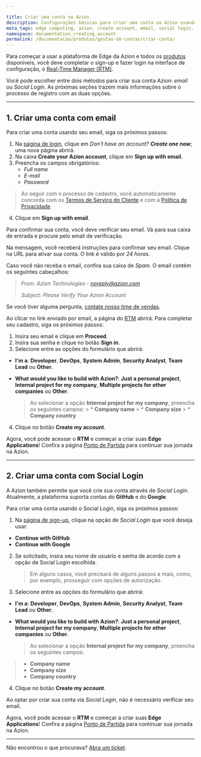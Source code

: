```yaml
---

title: Criar uma conta na Azion
description: Configurações básicas para criar uma conta na Azion usando e-mail e Social Login.
meta_tags: edge computing, azion, create account, email, social login, sign up
namespace: documentation_creating_account
permalink: /documentacao/produtos/gestao-de-contas/criar-conta/
---
```


Para começar a usar a plataforma de Edge da Azion e todos os [produtos](/pt-br/documentacao/) disponíveis, você deve completar o sign-up e fazer login na interface de configuração, o [Real-Time Manager (RTM)](https://manager.azion.com/).

Você pode escolher entre dois métodos para criar sua conta Azion: *email* ou *Social Login*. As próximas seções trazem mais informações sobre o processo de registro com as duas opções.

---

## 1. Criar uma conta com email

Para criar uma conta usando seu email, siga os próximos passos:

1. Na [página de login](https://sso.azion.com/login), clique em *Don't have an account? **Create one now***; uma nova página abrirá.
2. Na caixa **Create your Azion account**, clique em **Sign up with email**.
3. Preencha os campos obrigatórios:
    * *Full name*
    * *E-mail*
    * *Password*

> Ao seguir com o processo de cadastro, você automaticamente concorda com os [Termos de Serviço do Cliente](https://www.azion.com/pt-br/documentacao/contratos/tds) e com a [Política de Privacidade](https://www.azion.com/pt-br/documentacao/contratos/politica-de-privacidade).

4. Clique em **Sign up with email**.

Para confirmar sua conta, você deve verificar seu email. Vá para sua caixa de entrada e procure pelo email de verificação.

Na mensagem, você receberá instruções para confirmar seu email. Clique na URL para ativar sua conta. O link é válido por *24 horas*.

Caso você não receba o email, confira sua caixa de *Spam*. O email contém os seguintes cabeçalhos:

> *From: Azion Technologies - noreply@azion.com*
>
> *Subject: Please Verify Your Azion Account*

Se você tiver alguma pergunta, [contate nosso time de vendas](https://www.azion.com/pt-br/contate-vendas).

Ao clicar no link enviado por email, a página do [RTM](https://manager.azion.com/) abrirá. Para completar seu cadastro, siga os próximos passos:

1. Insira seu email e clique em **Proceed**.
2. Insira sua senha e clique no botão **Sign in**.
3. Selecione entre as opções do formulário que abrirá:
* **I'm a**: **Developer**, **DevOps**, **System Admin**, **Security Analyst**, **Team Lead** ou **Other**.
* **What would you like to build with Azion?**: **Just a personal project**, **Internal project for my company**, **Multiple projects for other companies** ou **Other**. 

    > Ao selecionar a opção **Internal project for my company**, preencha os seguintes campos:
        > * **Company name**
        > * **Company size**
        > * **Company country**
4. Clique no botão **Create my account**.

Agora, você pode acessar o **RTM** e começar a criar suas **Edge Applications**! Confira a página [Ponto de Partida](/pt-br/documentacao/produtos/ponto-de-partida/) para continuar sua jornada na Azion.

---

## 2. Criar uma conta com Social Login

A Azion também permite que você crie sua conta através de *Social Login*. Atualmente, a plataforma suporta contas do **GitHub** e do **Google**.

Para criar uma conta usando o Social Login, siga os próximos passos:

1. Na [página de sign-up](https://manager.azion.com/signup), clique na opção de *Social Login* que você deseja usar:

* **Continue with GitHub**
* **Continue with Google**

2. Se solicitado, insira seu nome de usuário e senha de acordo com a opção de Social Login escolhida.

   > Em alguns casos, você precisará de alguns passos a mais, como, por exemplo, prosseguir com opções de autorização.

3. Selecione entre as opções do formulário que abrirá:
* **I'm a**: **Developer**, **DevOps**, **System Admin**, **Security Analyst**, **Team Lead** ou **Other**.
* **What would you like to build with Azion?**: **Just a personal project**, **Internal project for my company**, **Multiple projects for other companies** ou **Other**. 

    > Ao selecionar a opção **Internal project for my company**, preencha os seguintes campos:
>  * **Company name**
> * **Company size**
> * **Company country**

4. Clique no botão **Create my account**.

Ao optar por criar sua conta via *Social Login*, não é necessário verificar seu email.

Agora, você pode acessar o **RTM** e começar a criar suas **Edge Applications**! Confira a página [Ponto de Partida](/pt-br/documentacao/produtos/ponto-de-partida/) para continuar sua jornada na Azion.

---

Não encontrou o que procurava? [Abra um ticket](https://tickets.azion.com/pt-BR/support/login/).
